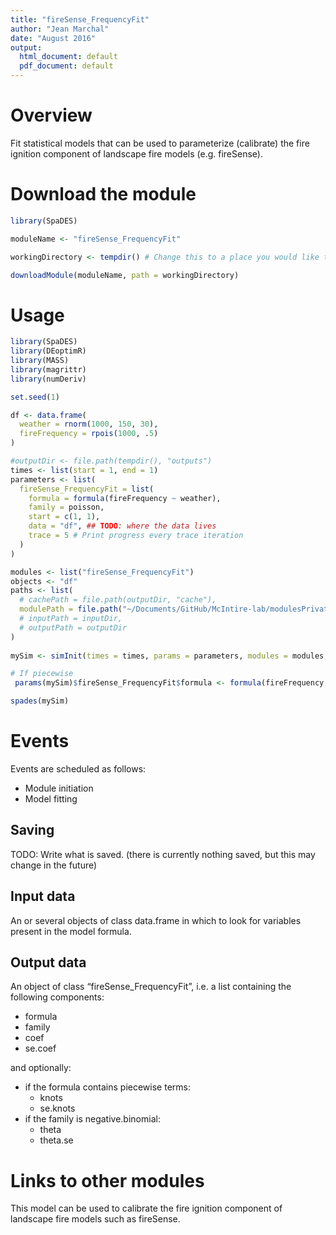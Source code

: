 ```yaml
---
title: "fireSense_FrequencyFit"
author: "Jean Marchal"
date: "August 2016"
output:
  html_document: default
  pdf_document: default
---
```


# Overview
Fit statistical models that can be used to parameterize (calibrate) the fire ignition component of landscape fire models (e.g. fireSense).

# Download the module
```r
library(SpaDES)

moduleName <- "fireSense_FrequencyFit"

workingDirectory <- tempdir() # Change this to a place you would like to put the model, if desired

downloadModule(moduleName, path = workingDirectory)
```

# Usage
```r
library(SpaDES)
library(DEoptimR)
library(MASS)
library(magrittr)
library(numDeriv)

set.seed(1)

df <- data.frame(
  weather = rnorm(1000, 150, 30),
  fireFrequency = rpois(1000, .5)
)

#outputDir <- file.path(tempdir(), "outputs")
times <- list(start = 1, end = 1)
parameters <- list(
  fireSense_FrequencyFit = list(
    formula = formula(fireFrequency ~ weather),
    family = poisson,
    start = c(1, 1),
    data = "df", ## TODO: where the data lives
    trace = 5 # Print progress every trace iteration
  )
)

modules <- list("fireSense_FrequencyFit")
objects <- "df"
paths <- list(
  # cachePath = file.path(outputDir, "cache"),
  modulePath = file.path("~/Documents/GitHub/McIntire-lab/modulesPrivate/") ## TODO: change this to tempdir()
  # inputPath = inputDir,
  # outputPath = outputDir
)
 
mySim <- simInit(times = times, params = parameters, modules = modules, objects = objects, paths = paths)

# If piecewise
 params(mySim)$fireSense_FrequencyFit$formula <- formula(fireFrequency ~ pw(weather, k))

spades(mySim)
```

# Events
Events are scheduled as follows:

- Module initiation
- Model fitting

## Saving
TODO: Write what is saved. (there is currently nothing saved, but this may change in the future)

## Input data
An or several objects of class data.frame in which to look for variables present in the model formula.

## Output data
An object of class "fireSense_FrequencyFit", i.e. a list containing the following components:

- formula
- family
- coef
- se.coef

and optionally:

- if the formula contains piecewise terms:
    - knots
    - se.knots

- if the family is negative.binomial:
    - theta
    - theta.se

# Links to other modules
This model can be used to calibrate the fire ignition component of landscape fire models such as fireSense.

